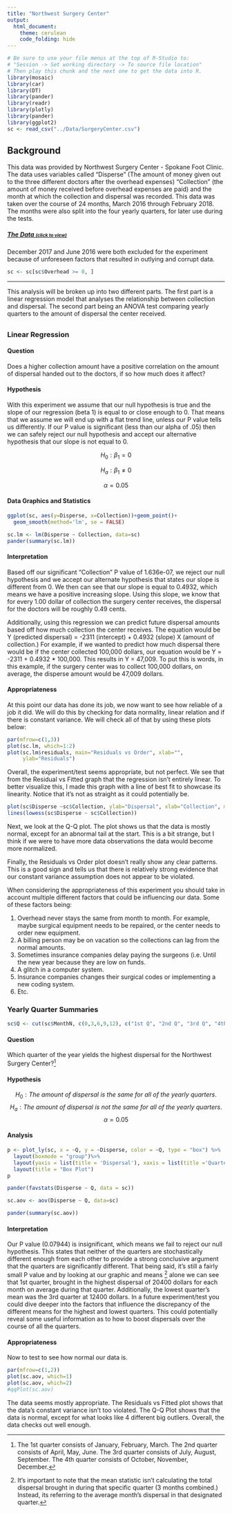 ---
title: "Northwest Surgery Center"
output: 
  html_document:
    theme: cerulean
    code_folding: hide
---

<script type="text/javascript">
 function showhide(id) {
    var e = document.getElementById(id);
    e.style.display = (e.style.display == 'block') ? 'none' : 'block';
 }
</script>

```{r, include=FALSE}
# Be sure to use your file menus at the top of R-Studio to:
# "Session -> Set working directory -> To source file location"
# Then play this chunk and the next one to get the data into R.
library(mosaic)
library(car)
library(DT)
library(pander)
library(readr)
library(plotly)
library(pander)
library(ggplot2)
sc <- read_csv("../Data/SurgeryCenter.csv")
```

## Background 

This data was provided by Northwest Surgery Center - Spokane Foot Clinic. The data uses variables called "Disperse" (The amount of money given out to the three different doctors after the overhead expenses) "Collection" (the amount of money received before overhead expenses are paid) and the month at which the collection and dispersal was recorded. This data was taken over the course of 24 months, March 2016 through February 2018. The months were also split into the four yearly quarters, for later use during the tests.

##### <a href="javascript:showhide('uniquename')">The Data <span style="font-size:8pt;">(click to view)</span></a>


<div id="uniquename" style="display:none;">

```{r}
knitr::kable(sc)
```

</div>

December 2017 and June 2016 were both excluded for the experiment because of unforeseen factors that resulted in outlying and corrupt data.

```{r}
sc <- sc[sc$Overhead >= 0, ]
```

***
This analysis will be broken up into two different parts. The first part is a linear regression model that analyses the relationship between collection and dispersal. The second part being an ANOVA test comparing yearly quarters to the amount of dispersal the center received.  

## {.tabset .tabset-pills .tabset-fade}

### Linear Regression

#### Question

Does a higher collection amount have a positive correlation on the amount of dispersal handed out to the doctors, if so how much does it affect?

#### Hypothesis

With this experiment we assume that our null hypothesis is true and the slope of our regression (beta 1) is equal to or close enough to 0. That means that we assume we will end up with a flat trend line, unless our P value tells us differently. If our P value is significant (less than our alpha of .05) then we can safely reject our null hypothesis and accept our alternative hypothesis that our slope is not equal to 0. 

$$
  H_0: \beta_1 = 0
$$

$$
 H_a: \beta_1 \neq 0
$$

$$
\alpha = 0.05
$$

#### Data Graphics and Statistics

```{r}
ggplot(sc, aes(y=Disperse, x=Collection))+geom_point()+ 
  geom_smooth(method='lm', se = FALSE)
```

```{r}
sc.lm <- lm(Disperse ~ Collection, data=sc)
pander(summary(sc.lm))
```

#### Interpretation

Based off our significant "Collection" P value of 1.636e-07, we reject our null hypothesis and we accept our alternate hypothesis that states our slope is different from 0. We then can see that our slope is equal to 0.4932, which means we have a positive increasing slope. Using this slope, we know that for every 1.00 dollar of collection the surgery center receives, the dispersal for the doctors will be roughly 0.49 cents. 

Additionally, using this regression we can predict future dispersal amounts based off how much collection the center receives. The equation would be Y (predicted dispersal) = -2311 (intercept) + 0.4932 (slope) X (amount of collection.) For example, if we wanted to predict how much dispersal there would be if the center collected 100,000 dollars, our equation would be Y = -2311 + 0.4932 * 100,000. This results in Y = 47,009. To put this is words, in this example, if the surgery center was to collect 100,000 dollars, on average, the disperse amount would be 47,009 dollars.   

#### Appropriateness

At this point our data has done its job, we now want to see how reliable of a job it did. We will do this by checking for data normality, linear relation and if there is constant variance. We will check all of that by using these plots below:

```{r}
par(mfrow=c(1,3))
plot(sc.lm, which=1:2)
plot(sc.lm$residuals, main="Residuals vs Order", xlab="",
     ylab="Residuals")
```



Overall, the experiment/test seems appropriate, but not perfect. We see that from the Residual vs Fitted graph that the regression isn’t entirely linear. To better visualize this, I made this graph with a line of best fit to showcase its linearity. Notice that it's not as straight as it could potentially be.

```{r}
plot(sc$Disperse ~sc$Collection, ylab="Dispersal", xlab="Collection", main="Line of Best Fit for the Regression", col = "dark green", pch=16)
lines(lowess(sc$Disperse ~ sc$Collection))
```


Next, we look at the Q-Q plot. The plot shows us that the data is mostly normal, except for an abnormal tail at the start. This is a bit strange, but I think if we were to have more data observations the data would become more normalized.

Finally, the Residuals vs Order plot doesn’t really show any clear patterns. This is a good sign and tells us that there is relatively strong evidence that our constant variance assumption does not appear to be violated.

When considering the appropriateness of this experiment you should take in account multiple different factors that could be influencing our data. Some of these factors being:

1.	Overhead never stays the same from month to month. For example, maybe surgical equipment needs to be repaired, or the center needs to order new equipment.
2.	A billing person may be on vacation so the collections can lag from the normal amounts.
3.	Sometimes insurance companies delay paying the surgeons (i.e. Until the new year because they are low on funds.
4.	A glitch in a computer system.
5.	Insurance companies changes their surgical codes or implementing a new coding system.
6.	Etc.



### Yearly Quarter Summaries

```{r}
sc$Q <- cut(sc$MonthN, c(0,3,6,9,12), c("1st Q", "2nd Q", "3rd Q", "4th Q"))
```

#### Question

Which quarter of the year yields the highest dispersal for the Northwest Surgery Center?[^1]

#### Hypothesis

$$
H_0: The~amount~of~dispersal~is~the~same~for~all~of~the~yearly~quarters.
$$
$$
  H_a: The~amount~of~dispersal~is~not~the~same~for~all~of~the~yearly~quarters.
$$
$$
  \alpha = 0.05
$$

#### Analysis

```{r warning=FALSE}
p <- plot_ly(sc, x = ~Q, y = ~Disperse, color = ~Q, type = "box") %>%
  layout(boxmode = "group")%>%
  layout(yaxis = list(title = 'Dispersal'), xaxis = list(title ='Quarter'))   %>%
  layout(title = "Box Plot")
p

pander(favstats(Disperse ~ Q, data = sc))
```

```{r}
sc.aov <- aov(Disperse ~ Q, data=sc)
```

```{r}
pander(summary(sc.aov))
```

#### Interpretation

Our P value (0.07944) is insignificant, which means we fail to reject our null hypothesis. This states that neither of the quarters are stochastically different enough from each other to provide a strong conclusive argument that the quarters are significantly different. That being said, it's still a fairly small P value and by looking at our graphic and means [^2] alone we can see that 1st quarter, brought in the highest dispersal of 20400 dollars for each month on average during that quarter. Additionally, the lowest quarter's mean was the 3rd quarter at 12400 dollars. In a future experiment/test you could dive deeper into the factors that influence the discrepancy of the different means for the highest and lowest quarters. This could potentially reveal some useful information as to how to boost dispersals over the course of all the quarters.  

#### Appropriateness

Now to test to see how normal our data is. 

```{r}
par(mfrow=c(1,2))
plot(sc.aov, which=1)
plot(sc.aov, which=2)
#qqPlot(sc.aov)
```

The data seems mostly appropriate. The Residuals vs Fitted plot shows that the data's constant variance isn't too violated. The Q-Q Plot shows that the data is normal, except for what looks like 4 different big outliers. Overall, the data checks out well enough.  

[^1]: The 1st quarter consists of January, February, March.
      The 2nd quarter consists of April, May, June.
      The 3rd quarter consists of July, August, September.
      The 4th quarter consists of October, November, December.

[^2]: It's important to note that the mean statistic isn't calculating the total dispersal brought in during that specific quarter (3 months combined.) Instead, its referring to the average month's dispersal in that designated quarter.


